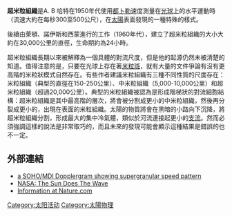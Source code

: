 '''超米粒組織'''是A. B 哈特在1950年代使用[[都卜勒|都卜勒]]速度測量在[[光球|光球]]上的水平運動時（流速大約在每秒300至500公尺），在[[太陽|太陽]]表面發現的一種特殊的樣式。

後續由萊頓、諾伊斯和西蒙進行的工作（1960年代），建立了超米粒組織的大小大約在30,000公里的直徑，生命期約為24小時。

超米粒組織長期以來被解釋為一個具體的對流尺度，但是他的起源仍然未被清楚的知道。值得注意的是，只要在光球上存在著[[米粒組織|米粒斑]]，就有大量的文件爭論有沒有更高階的米粒狀模式自然存在。有些作者建議米粒組織有三種不同性質的尺度存在：米粒組織（典型的直徑在150-250公里）、中米粒組織（5,000-10,000公里）和超米粒組織（超過20,000公里）。典型的米粒組織被認為是形成階梯狀的對流細胞結構：超米粒組織是其中最高階的層次，將會被分割成更小的中米粒組織，然後再分裂成更小的，出現在表面的米粒組織。太陽的物質將會在黑暗的小路向下沉降，將超米粒組織分割，形成最大的集中冷氣體，類似於河流連接起更小的[[支流|支流]]。然而必須強調這樣的說法是非常取巧的，而且未來的發現可能會顯示這種結果是錯誤的也不一定。

== 外部連結 ==
* [https://web.archive.org/web/20160612173004/http://sci.esa.int/science-e-media/img/d8/i_screenimage_32728.jpg a SOHO/MDI Dopplergram showing supergranular speed pattern]
* [http://www.nasa.gov/centers/goddard/news/topstory/2003/0102wave.html NASA: The Sun Does The Wave]
* [http://www.nature.com/nature/links/030102/030102-6.html Information at Nature.com]

{{太阳}}
{{天文小作品}}

[[Category:太阳活动|Category:太阳活动]]
[[Category:太陽物理|Category:太陽物理]]